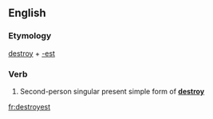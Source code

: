 ==English==

===Etymology===
[[destroy]] + [[-est]]

===Verb===
{{head|en|verb form}}

# {{context|archaic|lang=en}} Second-person singular present simple form of '''[[destroy]]'''

[[fr:destroyest]]